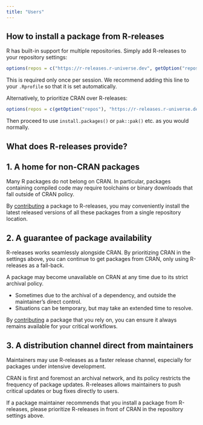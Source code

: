 ```yaml
---
title: "Users"
---
```


## How to install a package from R-releases

R has built-in support for multiple repositories. Simply add R-releases to your repository settings:

```r
options(repos = c("https://r-releases.r-universe.dev", getOption("repos")))
```

This is required only once per session. We recommend adding this line to your `.Rprofile` so that it is set automatically.

Alternatively, to prioritize CRAN over R-releases:

```r
options(repos = c(getOption("repos"), "https://r-releases.r-universe.dev"))
```

Then proceed to use `install.packages()` or `pak::pak()` etc. as you would normally.

## What does R-releases provide?

::: {.callout-tip collapse="true"}
## 1. A home for non-CRAN packages

Many R packages do not belong on CRAN. In particular, packages containing compiled code may require toolchains or binary downloads that fall outside of CRAN policy.

By [contributing](contributors.qmd) a package to R-releases, you may conveniently install the latest released versions of all these packages from a single repository location.
:::

::: {.callout-tip collapse="true"}
## 2. A guarantee of package availability

R-releases works seamlessly alongside CRAN. By prioritizing CRAN in the settings above, you can continue to get packages from CRAN, only using R-releases as a fall-back.

A package may become unavailable on CRAN at any time due to its strict archival policy.

- Sometimes due to the archival of a dependency, and outside the maintainer's direct control.
- Situations can be temporary, but may take an extended time to resolve.

By [contributing](contributors.qmd) a package that you rely on, you can ensure it always remains available for your critical workflows.
:::

::: {.callout-tip collapse="true"}
## 3. A distribution channel direct from maintainers

Maintainers may use R-releases as a faster release channel, especially for packages under intensive development. 

CRAN is first and foremost an archival network, and its policy restricts the frequency of package updates. R-releases allows maintainers to push critical updates or bug fixes directly to users.

If a package maintainer recommends that you install a package from R-releases, please prioritize R-releases in front of CRAN in the repository settings above.
:::
